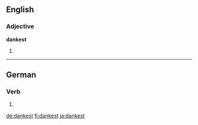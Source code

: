 ==English==

===Adjective===
'''dankest'''

# {{superlative of|dank}}

----

==German==

===Verb===
{{head|de}}

# {{de-verb form of|danken|2|s|k1}}

[[de:dankest]]
[[fi:dankest]]
[[ja:dankest]]